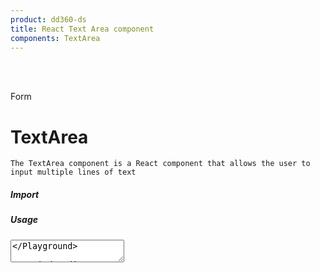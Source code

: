 ```yaml
---
product: dd360-ds
title: React Text Area component
components: TextArea
---
```


<br id='top' />
<br />

<Label>Form</Label>

# <span name="floating-nav">TextArea</span>

    The TextArea component is a React component that allows the user to input multiple lines of text

##### <span name="floating-nav">Import</span>

<WindowEditor codeString="import { TextArea } from 'dd360-ds'" />
<WindowEditor codeString="import TextArea from 'dd360-ds/TextArea'" />

##### <span name="floating-nav">Usage</span>

<Playground className="gap-y-2">
    <TextArea />
</Playground>

<WindowEditor codeString="import { TextArea } from 'dd360-ds'

<TextArea />" />

##### <span name="floating-nav">Variants</span>

You can use the following variants: "default", "active", "success", "warning", "error" and "disabled". By default "active" is used.

<Playground className="gap-y-2">
    <Text>Default</Text>
    <TextArea className="mb-2" variant="default" />
    <Text>Active</Text>
    <TextArea className="mb-2" variant="active" />
    <Text>Success</Text>
    <TextArea className="mb-2" variant="success" />
    <Text>Warning</Text>
    <TextArea className="mb-2" variant="warning" />
    <Text>Error</Text>
    <TextArea className="mb-2" variant="error" />
    <Text>Disabled</Text>
    <TextArea className="mb-2" variant="disabled" />
</Playground>

<WindowEditor codeString="import { TextArea } from 'dd360-ds'

<TextArea variant='default' />
<TextArea variant='active' />
<TextArea variant='success' />
<TextArea variant='warning' />
<TextArea variant='error' />
<TextArea variant='disabled' />" />

##### <span name="floating-nav">Placeholder</span>

Use the prop "placeholder" to indicate a help to the user about what information to enter in your TextArea component.

<Playground className="gap-y-2">
    <TextArea placeholder="I'm a placeholder!" />
</Playground>

<WindowEditor codeString="import { TextArea } from 'dd360-ds'

<TextArea placeholder='I am a placeholder!' />" />

##### <span name="floating-nav">Label</span>

Use the prop "label" to indicate a help to the user about what information to enter in your TextArea component.

<Playground className="gap-y-2">
    <TextArea label="I'm a label!" />
</Playground>

<WindowEditor codeString="import { TextArea } from 'dd360-ds'

<TextArea label='I am a label!' />" />

##### <span name="floating-nav">TextArea With Icon</span>

You can add an icon to the TextArea component by passing the prop startAdornment that receives a react component.

<Playground className="gap-y-2">
    <TextArea endAdornment={<DynamicHeroIcon icon="AcademicCapIcon" className="text-blue-700 w-6" />} />
</Playground>

<WindowEditor codeString="import { TextArea } from 'dd360-ds'

<TextArea endAdornment={<DynamicHeroIcon icon='AcademicCapIcon' className='text-blue-700 w-6' />} />" />

##### <span name="floating-nav">isRequired</span>

With the prop <Tag text='isRequired' /> you can mark an textArea as required. Setting isRequired to true will add an asterisk (*) next to the entry to indicate that its completion is required. This functionality is especially useful for highlighting the need to fill in certain fields on forms or user interfaces.

<Playground className="gap-y-2">
    <TextArea isRequired label='This field is required' />
</Playground>

<WindowEditor codeString="import { TextArea } from 'dd360-ds'

<TextArea isRequired label='This field is required' />" />


##### <span name="floating-nav">API Reference</span>

<CustomTableDocs dataTable={[
    { title: 'variant', default: 'default', types: ['active', 'disabled', 'warning', 'success', 'error', 'default'] },
    { title: 'inputBlank', default: 'false', types: ['boolean'] },
    { title: 'disabled', default: 'false', types: ['boolean'] },
    { title: 'endAdornment', default: null, types: ['ReactNode'] },
    { title: 'classNameAdornment', default: null, types: ['string'] },
    { title: 'message', default: null, types: ['string'] },
    { title: 'label', default: null, types: ['string'] },
    { title: 'placeholder', default: null, types: ['string'] },
    { title: 'paddingX', default: null, types: ['string'] },
    { title: 'paddingY', default: null, types: ['string'] },
    { title: 'rounded', default: null, types: ['string'] },
    { title: 'large', default: null, types: ['string'] },
    { title: 'role', default: null, types: ['string'] },
    { title: 'boxShadow', default: null, types: ['string'] },
    { title: 'isRequired', default: null, types: ['boolean'] },
    { title: 'className', default: null, types: ['string'] },
    ]}
/>

<BackAndForwardController />